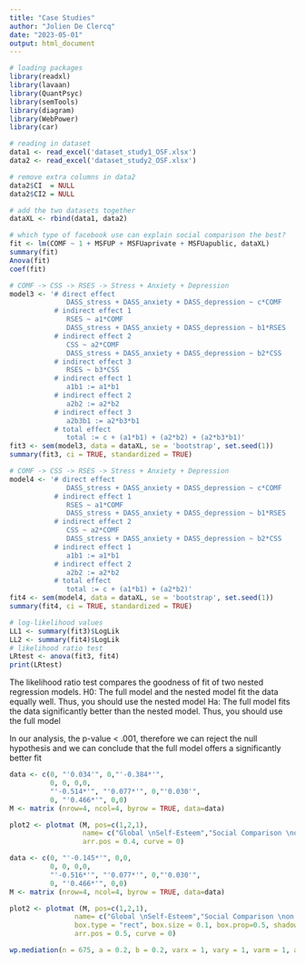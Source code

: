 ---
title: "Case Studies"
author: "Jolien De Clercq"
date: "2023-05-01"
output: html_document
---

```{r, packages, message = FALSE}
# loading packages
library(readxl)
library(lavaan)
library(QuantPsyc)
library(semTools)
library(diagram)
library(WebPower)
library(car)
```

```{r, import and manipulate data}
# reading in dataset
data1 <- read_excel('dataset_study1_OSF.xlsx')
data2 <- read_excel('dataset_study2_OSF.xlsx')

# remove extra columns in data2 
data2$CI  = NULL
data2$CI2 = NULL

# add the two datasets together
dataXL <- rbind(data1, data2)
```

```{r, linear regression Facebook use}
# which type of facebook use can explain social comparison the best?
fit <- lm(COMF ~ 1 + MSFUP + MSFUaprivate + MSFUapublic, dataXL)
summary(fit)
Anova(fit)
coef(fit)
```

```{r, model with path CSS -> RSES}
# COMF -> CSS -> RSES -> Stress + Anxiety + Depression 
model3 <- '# direct effect 
              DASS_stress + DASS_anxiety + DASS_depression ~ c*COMF
           # indirect effect 1
              RSES ~ a1*COMF
              DASS_stress + DASS_anxiety + DASS_depression ~ b1*RSES
           # indirect effect 2
              CSS ~ a2*COMF
              DASS_stress + DASS_anxiety + DASS_depression ~ b2*CSS
           # indirect effect 3
              RSES ~ b3*CSS
           # indirect effect 1
              a1b1 := a1*b1
           # indirect effect 2
              a2b2 := a2*b2 
           # indirect effect 3
              a2b3b1 := a2*b3*b1
           # total effect 
              total := c + (a1*b1) + (a2*b2) + (a2*b3*b1)'
fit3 <- sem(model3, data = dataXL, se = 'bootstrap', set.seed(1))
summary(fit3, ci = TRUE, standardized = TRUE)
```
```{r, model without path CSS -> RSES}
# COMF -> CSS -> RSES -> Stress + Anxiety + Depression 
model4 <- '# direct effect 
              DASS_stress + DASS_anxiety + DASS_depression ~ c*COMF
           # indirect effect 1
              RSES ~ a1*COMF
              DASS_stress + DASS_anxiety + DASS_depression ~ b1*RSES
           # indirect effect 2
              CSS ~ a2*COMF
              DASS_stress + DASS_anxiety + DASS_depression ~ b2*CSS
           # indirect effect 1
              a1b1 := a1*b1
           # indirect effect 2
              a2b2 := a2*b2 
           # total effect 
              total := c + (a1*b1) + (a2*b2)'
fit4 <- sem(model4, data = dataXL, se = 'bootstrap', set.seed(1))
summary(fit4, ci = TRUE, standardized = TRUE)
```

```{r, comparing models: likelihood ratio test}
# log-likelihood values 
LL1 <- summary(fit3)$LogLik
LL2 <- summary(fit4)$LogLik
# likelihood ratio test 
LRtest <- anova(fit3, fit4)
print(LRtest)
```


The likelihood ratio test compares the goodness of fit of two nested regression models. 
H0: The full model and the nested model fit the data equally well. Thus, you should use the nested model
Ha: The full model fits the data significantly better than the nested model. Thus, you should use the full model 

In our analysis, the p-value < .001, therefore we can reject the null hypothesis and we can conclude that the full model offers a significantly better fit 

```{r, Visualization Mediation Model with Path CSS -> RSES}
data <- c(0, "'0.034'", 0,"'-0.384*'",
          0, 0, 0,0,
          "'-0.514*'", "'0.077*'", 0,"'0.030'",
          0, "'0.466*'", 0,0)
M <- matrix (nrow=4, ncol=4, byrow = TRUE, data=data)

plot2 <- plotmat (M, pos=c(1,2,1),
                  name= c("Global \nSelf-Esteem","Social Comparison \non Facebook", "Despression, \nAnxiety, \nStress Symptoms", "Contingent \nSelf-Esteem"), box.type = "rect", box.size = 0.1, box.prop=0.5, shadow.size = 0,
                  arr.pos = 0.4, curve = 0)
```
```{r, Visualization Mediation Model without Path CSS -> RSES}
data <- c(0, "'-0.145*'", 0,0,
          0, 0, 0,0,
          "'-0.516*'", "'0.077*'", 0,"'0.030'",
          0, "'0.466*'", 0,0)
M <- matrix (nrow=4, ncol=4, byrow = TRUE, data=data)

plot2 <- plotmat (M, pos=c(1,2,1),
                name= c("Global \nSelf-Esteem","Social Comparison \non Facebook", "Despression, \nAnxiety, \nStress Symptoms", "Contingent   \nSelf-Esteem"), 
                box.type = "rect", box.size = 0.1, box.prop=0.5, shadow.size = 0,
                arr.pos = 0.5, curve = 0)
```

```{r, power analysis}
wp.mediation(n = 675, a = 0.2, b = 0.2, varx = 1, vary = 1, varm = 1, alpha = 0.05)
```